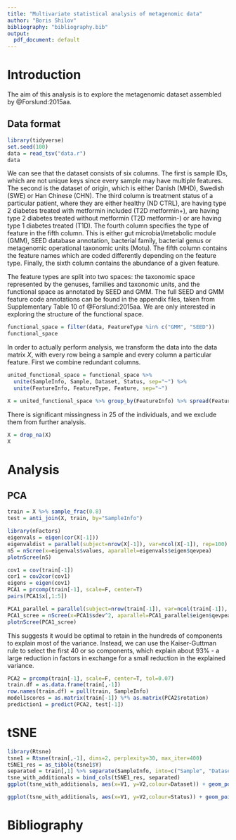 ```yaml
---
title: "Multivariate statistical analysis of metagenomic data"
author: "Boris Shilov"
bibliography: "bibliography.bib"
output:
  pdf_document: default
---
```


# Introduction

The aim of this analysis is to explore the metagenomic dataset assembled by @Forslund:2015aa.

## Data format

```r
library(tidyverse)
set.seed(100)
data = read_tsv("data.r")
data
```

We can see that the dataset consists of six columns. The first is sample IDs, which are not unique keys since every sample may have multiple features. The second is the dataset of origin, which is either Danish (MHD), Swedish (SWE) or Han Chinese (CHN). The third column is treatment status of a particular patient, where they are either healthy (ND CTRL), are having type 2 diabetes treated with metformin included (T2D metformin+), are having type 2 diabetes treated without metformin (T2D metformin-) or are having type 1 diabetes treated (T1D). The fourth column specifies the type of feature in the fifth column. This is either gut microbial/metabolic module (GMM), SEED database annotation, bacterial family, bacterial genus or metagenomic operational taxonomic units (Motu). The fifth column contains the feature names which are coded differently depending on the feature type. Finally, the sixth column contains the abundance of a given feature.

The feature types are split into two spaces: the taxonomic space represented by the genuses, families and taxonomic units, and the functional space as annotated by SEED and GMM. The full SEED and GMM feature code annotations can be found in the appendix files, taken from Supplementary Table 10 of @Forslund:2015aa. We are only interested in exploring the structure of the functional space.

```r
functional_space = filter(data, FeatureType %in% c("GMM", "SEED"))
functional_space
```

In order to actually perform analysis, we transform the data into the data matrix $X$, with every row being a sample and every column a particular feature. First we combine redundant columns.

```r
united_functional_space = functional_space %>%
  unite(SampleInfo, Sample, Dataset, Status, sep="~") %>% 
  unite(FeatureInfo, FeatureType, Feature, sep="~")
```

```r
X = united_functional_space %>% group_by(FeatureInfo) %>% spread(FeatureInfo, Abundance)
```

There is significant missingness in 25 of the individuals, and we exclude them from further analysis.

```r
X = drop_na(X)
X
```

# Analysis

## PCA

```r
train = X %>% sample_frac(0.8)
test = anti_join(X, train, by="SampleInfo")
```


```r
library(nFactors)
eigenvals = eigen(cor(X[-1]))
eigenvaldist = parallel(subject=nrow(X[-1]), var=ncol(X[-1]), rep=100)
nS = nScree(x=eigenvals$values, aparallel=eigenvals$eigen$qevpea)
plotnScree(nS)
```

```r
cov1 = cov(train[-1])
cor1 = cov2cor(cov1)
eigens = eigen(cov1)
PCA1 = prcomp(train[-1], scale=F, center=T)
pairs(PCA1$x[,1:5])
```

```r
PCA1_parallel = parallel(subject=nrow(train[-1]), var=ncol(train[-1]), rep=100)
PCA1_scree = nScree(x=PCA1$sdev^2, aparallel=PCA1_parallel$eigen$qevpea)
plotnScree(PCA1_scree)
```

This suggests it would be optimal to retain in the hundreds of components to explain most of the variance. Instead, we can use the Kaiser-Guttman rule to select the first 40 or so components, which explain about 93% - a large reduction in factors in exchange for a small reduction in the explained variance.

```r
PCA2 = prcomp(train[-1], scale=F, center=T, tol=0.07)
train.df = as.data.frame(train[,-1])
row.names(train.df) = pull(train, SampleInfo)
model1scores = as.matrix(train[-1]) %*% as.matrix(PCA2$rotation)
prediction1 = predict(PCA2, test[-1])
```

# tSNE

```r
library(Rtsne)
tsne1 = Rtsne(train[,-1], dims=2, perplexity=30, max_iter=400)
tSNE1_res = as_tibble(tsne1$Y)
separated = train[,1] %>% separate(SampleInfo, into=c("Sample", "Dataset", "Status"), sep="~")
tsne_with_additionals = bind_cols(tSNE1_res, separated)
ggplot(tsne_with_additionals, aes(x=V1, y=V2,colour=Dataset)) + geom_point() 
```

```r
ggplot(tsne_with_additionals, aes(x=V1, y=V2,colour=Status)) + geom_point() 
```


# Bibliography